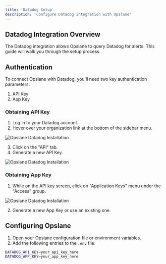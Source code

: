 ```yaml
---
title: 'Datadog Setup'
description: 'Configure Datadog integration with Opslane'
---
```


## Datadog Integration Overview

The Datadog integration allows Opslane to query Datadog for alerts. This guide will walk you through the setup process.

## Authentication

To connect Opslane with Datadog, you'll need two key authentication parameters:

1. API Key
2. App Key

### Obtaining API Key

1. Log in to your Datadog account.
2. Hover over your organization link at the bottom of the sidebar menu.

<img
  src="/images/datadog-organization.png"
  alt="Opslane Datadog Installation"
/>

3. Click on the "API" tab.
4. Generate a new API Key.

<img
  src="/images/datadog-new-api-key.png"
  alt="Opslane Datadog Installation"
/>

### Obtaining App Key

1. While on the API key screen, click on "Application Keys" menu under the "Access" group.

<img
  src="/images/datadog-app-key.png"
  alt="Opslane Datadog Installation"
/>

2. Generate a new App Key or use an existing one.

## Configuring Opslane

1. Open your Opslane configuration file or environment variables.
2. Add the following entries to the `.env` file:

```bash
DATADOG_API_KEY=your_api_key_here
DATADOG_APP_KEY=your_app_key_here
```
